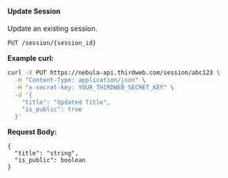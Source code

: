 #### Update Session

Update an existing session.

```bash
PUT /session/{session_id}
```

**Example curl:**
```bash
curl -X PUT https://nebula-api.thirdweb.com/session/abc123 \
  -H "Content-Type: application/json" \
  -H "x-secret-key: YOUR_THIRDWEB_SECRET_KEY" \
  -d '{
    "title": "Updated Title",
    "is_public": true
  }'
```

**Request Body:**
```tsx
{
  "title": "string",
  "is_public": boolean
}
```